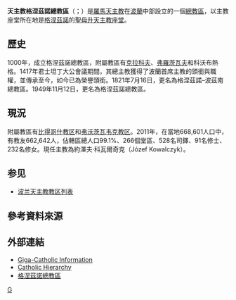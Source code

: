 {{Infobox Roman Catholic diocese
|Roman Catholic Diocese of = 天主教格涅茲諾總教區
|Latin name of diocese = Archidioecesis Gnesnensis
|image =Gniezno Cathedral 04.JPG
|caption =聖母升天主教座堂
|location = [[波蘭|波蘭]]
|territory =[[格但斯克|格但斯克]]
|population =662,642  
|rite = [[拉丁禮|拉丁禮]]
|patron =
|province =
|established = 1000年
|cathedral = [[聖母升天主教座堂(格涅茲諾)|聖母升天主教座堂]]
|co-cathedral =
|leadership = 總主教<br />享有首席主教頭銜<ref>[http://zht.radiovaticana.va/news/2017/04/22/%E6%95%99%E5%AE%97%E6%96%B9%E6%BF%9F%E5%90%84%EF%BC%9A%E6%95%99%E6%9C%83%E6%87%89%E6%9B%B4%E6%96%B0%E6%89%BF%E8%AB%BE%EF%BC%8C%E5%B0%87%E7%A6%8F%E9%9F%B3%E5%BB%A3%E5%82%B3%E6%96%BC%E4%BB%8A%E6%97%A5%E4%B8%96%E7%95%8C/1307510 教宗方濟各：教會應更新承諾，將福音廣傳於今日世界]，梵諦岡廣播電台</ref>
|website =[http://www.archidiecezja.pl/ 格涅茲諾總教區]
|metropolitan =約澤夫·科瓦爾奇克
|ordinary =  
|coadjutor bishop =
|auxiliary =
}}
'''天主教格涅茲諾總教區'''（{{lang-la|Archidioecesis Gnesnensis}}；{{lang-pl|Archidiecezja gnieźnieńska}}）是[[羅馬天主教|羅馬天主教]]在[[波蘭|波蘭]]中部設立的一個[[總教區|總教區]]，以主教座堂所在地是[[格涅茲諾|格涅茲諾]]的[[聖母升天主教座堂(格涅茲諾)|聖母升天主教座堂]]。

==歷史==
1000年，成立格涅茲諾總教區，附屬教區有[[天主教克拉科夫總教區|克拉科夫]]、[[天主教弗羅茨瓦夫總教區|弗羅茨瓦夫]]和科沃布熱格。1417年君士坦丁大公會議期間，其總主教獲得了波蘭首席主教的頭銜與職權，並傳承至今，如今已為榮譽頭銜。1821年7月16日，更名為格涅茲諾–波茲南總教區。1949年11月12日，更名為格涅茲諾總教區。

==現況==
附屬教區有[[天主教比得哥什教区|比得哥什教区]]和[[天主教弗沃茨瓦韦克教区|弗沃茨瓦韦克教区]]。2011年，在當地668,601人口中，有教友662,642人，佔轄區總人口99.1%、266個堂區、528名司鐸、91名修士、232名修女。現任主教為約澤夫·科瓦爾奇克（Józef Kowalczyk）。

==参见==
*[[波兰天主教教区列表|波兰天主教教区列表]]

==參考資料來源==
<references/>

==外部連結==
* [http://www.gcatholic.org/dioceses/diocese/gnie0.htm Giga-Catholic Information] 
* [http://www.catholic-hierarchy.org/diocese/dgnie.html Catholic Hierarchy]{{Wayback|url=http://www.catholic-hierarchy.org/diocese/dgnie.html |date=20190406074652 }}
* [http://www.archidiecezja.pl/  格涅茲諾總教區]{{Wayback|url=http://www.archidiecezja.pl/ |date=20181023035633 }}

{{波蘭天主教教區}}

[[Category:波兰天主教教区|G]]